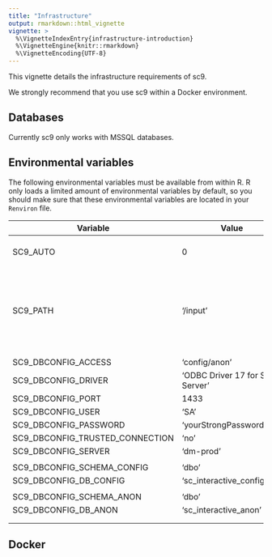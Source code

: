 ```yaml
---
title: "Infrastructure"
output: rmarkdown::html_vignette
vignette: >
  %\VignetteIndexEntry{infrastructure-introduction}
  %\VignetteEngine{knitr::rmarkdown}
  %\VignetteEncoding{UTF-8}
---
```


This vignette details the infrastructure requirements of sc9.

We strongly recommend that you use sc9 within a Docker environment.

## Databases

Currently sc9 only works with MSSQL databases.

## Environmental variables

The following environmental variables must be available from within R. R only loads a limited amount of environmental variables by default, so you should make sure that these environmental variables are located in your `Renviron` file.

| Variable                        | Value                           | Description                                                           |
|----------------------------|----------------------------|-----------------|
| SC9_AUTO                        | 0                               | Is this auto or interactive                                           |
| SC9_PATH                        | '/input'                        | The base path that will be inserted when using the sc9::path function |
|                                 |                                 |                                                                       |
| SC9_DBCONFIG_ACCESS             | 'config/anon'                   |                                                                       |
| SC9_DBCONFIG_DRIVER             | 'ODBC Driver 17 for SQL Server' |                                                                       |
| SC9_DBCONFIG_PORT               | 1433                            |                                                                       |
| SC9_DBCONFIG_USER               | 'SA'                            |                                                                       |
| SC9_DBCONFIG_PASSWORD           | 'yourStrongPassword100'         |                                                                       |
| SC9_DBCONFIG_TRUSTED_CONNECTION | 'no'                            |                                                                       |
| SC9_DBCONFIG_SERVER             | 'dm-prod'                       |                                                                       |
|                                 |                                 |                                                                       |
| SC9_DBCONFIG_SCHEMA_CONFIG      | 'dbo'                           |                                                                       |
| SC9_DBCONFIG_DB_CONFIG          | 'sc_interactive_config'         |                                                                       |
|                                 |                                 |                                                                       |
| SC9_DBCONFIG_SCHEMA_ANON        | 'dbo'                           |                                                                       |
| SC9_DBCONFIG_DB_ANON            | 'sc_interactive_anon'           |                                                                       |
|                                 |                                 |                                                                       |
|                                 |                                 |                                                                       |

## Docker

